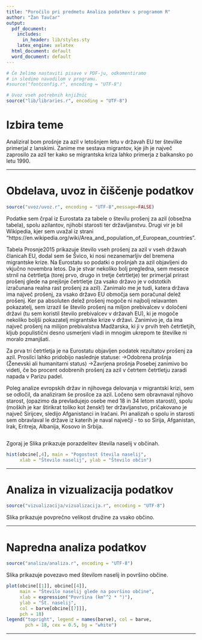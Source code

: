 ```yaml
---
title: "Poročilo pri predmetu Analiza podatkov s programom R"
author: "Žan Tavčar"
output:
  pdf_document:
    includes:
      in_header: lib/styles.sty
    latex_engine: xelatex
  html_document: default
  word_document: default
---
```


```r
# Če želimo nastaviti pisave v PDF-ju, odkomentiramo
# in sledimo navodilom v programu.
#source("fontconfig.r", encoding = "UTF-8")

# Uvoz vseh potrebnih knjižnic
source("lib/libraries.r", encoding = "UTF-8")
```


# Izbira teme

Analiziral bom prošnje za azil v letošnjem letu v državah EU ter številke primerjal z lanskimi. Zanime me sestava migrantov, kje jih je največ zaprosilo za azil ter kako se migrantska kriza lahko primerja z balkansko po letu 1990.

***

# Obdelava, uvoz in čiščenje podatkov

```r
source("uvoz/uvoz.r", encoding = "UTF-8",message=FALSE)
```

Podatke sem črpal iz Eurostata za tabele o številu prošenj za azil (obsežna tabela), spolu azilantov, njihobi starosti ter državljanstvu. Drugi vir je bil Wikipedia, kjer sem uvažal iz strani "https://en.wikipedia.org/wiki/Area_and_population_of_European_countries".



Tabela Prosnje2015 prikazuje število vseh prošenj za azil v vseh državah članicah EU, dodal sem še Švico, ki nosi nezanemarljiv del bremena migrantske krize. Na Eurostatu so podatki o prošnjah za azil objavljeni do vkjučno novembra letos. Da je stvar nekoliko bolj pregledna, sem mesece strnil na četrtletja (torej prvo, drugo in tretje četrtletje) ter primerjal prirast prošenj glede na prejšnje četrtletje (za vsako državo je v odstotkih izračunana realna rast prošenj za azil). Zanimalo me je tudi, katera država ima največ prošenj, za vsako državo EU območja sem poračunal delež prošenj. Ker pa absoluten delež prošenj mogoče ni najbolj relavanten pokazatelj, sem izrazil še število prošenj na miljon prebivalcev v določeni državi (tu sem koristil število prebivalcev v državah EU), ki je mogoče nekoliko boljši pokazatelj migrantske krize v državi. Zanimivo je, da ima največ prošenj na milijon prebivalstva Madžarska, ki ji v prvih treh četrtletjih, kljub populistični desno usmerjeni vladi in mnogim ukrepom te številke ni moralo zmanjšati.


Za prva tri četrtletja je na Eurostatu objavljen podatek rezultatov prošenj za azil. Prosilci lahko pridobijo naslednje statuse:
->Odobrena prošnja (Ženevski ali humanitarni status)
->Zavrjena prošnja
Posebej zanimivo bo videti, če bo procent odobrenih prošenj za azil v četrtem četrtletju zaradi napada v Parizu padel.

Poleg analize evropskih držav in njihovega delovanja v migrantski krizi, sem se odločil, da analiziram še prosilce za azil. Ločeno sem obravnaval njihovo starost, (opazimo da prevladujejo osebe med 18 in 34 letom starosti), spolu (moških je kar štirikrat toliko kot žensk!) ter državljanstvo, pričakovano je največ Sirijcev, sledijo Afganistanci in Iračani. Pri analizah o spolu in starosti sem obravlaval le države iz katerih je naval največji - to so Sirija, Afganistan, Irak, Eritreja, Albanija, Kosovo in Srbija.




```r

```

Zgoraj je 
Slika \ref{fig:histogram} prikazuje porazdelitev števila naselij v občinah.

```r
hist(obcine[,4], main = "Pogostost števila naselij",
     xlab = "Število naselij", ylab = "Število občin")
```

***

# Analiza in vizualizacija podatkov

```r
source("vizualizacija/vizualizacija.r", encoding = "UTF-8")
```

Slika \ref{fig:zemljevid} prikazuje povprečno velikost družine za vsako občino.

***

# Napredna analiza podatkov

```r
source("analiza/analiza.r", encoding = "UTF-8")
```

Slika \ref{fig:graf} prikazuje povezavo med številom naselij in površino občine.

```r
plot(obcine[[1]], obcine[[4]],
     main = "Število naselij glede na površino občine",
     xlab = expression("Površina (km"^2 * ")"),
     ylab = "Št. naselij",
     col = barve[obcine[[7]]],
     pch = 18)
legend("topright", legend = names(barve), col = barve,
       pch = 18, cex = 0.5, bg = "white")
```

***